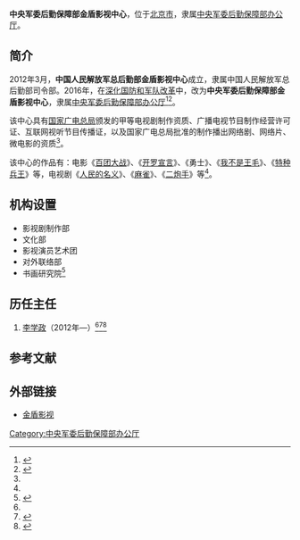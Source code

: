 {{Otheruses|other=另一名为金盾的影视机构|公安部金盾影视文化中心}}
{{Infobox PRCG
|color = darkgreen
|机构名称 = 中央军委后勤保障部金盾影视中心
|上级机构 = [[中央军委后勤保障部办公厅|中央军委后勤保障部办公厅]]
|机构类型 = 中央军委后勤保障部办公厅直属单位
|军事级别 = 
|标志1 = China Emblem PLA.svg
|标志1说明 = [[中国人民解放军军徽|中国人民解放军军徽]]
|职位1 = 主任
|人员1 = [[李学政|李学政]]
|衔级1 =
|职位2 = 
|人员2 = 
|职位3 =
|人员3 =
|职位4 =
|人员4 =
|地址1 = [[北京市|北京市]][[海淀区|海淀区]][[太平路_(北京)|太平路]]5号
|成立时间 =
|官网=[http://www.jdtv.org.cn/ 金盾影视]
|a=
|b=
|c=
|d=
|E=
|e=
}}
'''中央军委后勤保障部金盾影视中心'''，位于[[北京市|北京市]]，隶属[[中央军委后勤保障部办公厅|中央军委后勤保障部办公厅]]。

== 简介 ==
2012年3月，'''中国人民解放军总后勤部金盾影视中心'''成立，隶属中国人民解放军总后勤部司令部。2016年，在[[深化国防和军队改革|深化国防和军队改革]]中，改为'''中央军委后勤保障部金盾影视中心'''，隶属[[中央军委后勤保障部办公厅|中央军委后勤保障部办公厅]]<ref name="msh">{{Cite web|title=金盾影视:弘杨主旋律传承红色文化|url=http://www.msweekly.com/news/wenhua/2017/0222/80871.html|date=2017-02-22|publisher=民生网|archive-url=https://web.archive.org/web/20170905005756/http://www.msweekly.com/news/wenhua/2017/0222/80871.html|archive-date=2017-09-05|dead-url=yes}}</ref><ref name="gczw">{{Cite web|title=《人民的名义》里，竟藏真正的中央军委官员|url=http://www.guancha.cn/Celebrity/2017_04_09_402684.shtml|date=2017-04-09|publisher=观察者网|archive-url=https://web.archive.org/web/20170905004606/http://www.guancha.cn/Celebrity/2017_04_09_402684.shtml|archive-date=2017-09-05|dead-url=no}}</ref>。

该中心具有[[國家廣播電視總局|国家广电总局]]颁发的甲等电视剧制作资质、广播电视节目制作经营许可证、互联网视听节目传播证，以及国家广电总局批准的制作播出网络剧、网络片、微电影的资质<ref name="msh" />。

该中心的作品有：电影《[[百团大战_(电影)|百团大战]]》、《[[開羅宣言_(電影)|开罗宣言]]》、《勇士》、《[[我不是王毛|我不是王毛]]》、《[[特种兵王|特种兵王]]》等，电视剧《[[人民的名义|人民的名义]]》、《[[麻雀_(电视剧)|麻雀]]》、《[[二炮手|二炮手]]》等<ref name="gczw" />。

== 机构设置 ==
* 影视剧制作部
* 文化部
* 影视演员艺术团
* 对外联络部
* 书画研究院<ref>{{Cite web|title=中央军委后勤保障部金盾影视中心简介|url=http://www.jdtv.org.cn/index.php?m=content&c=index&a=lists&catid=248|accessdate=2017-04-09|publisher=金盾影视|archive-url=https://web.archive.org/web/20161013035919/http://www.jdtv.org.cn/index.php?m=content&c=index&a=lists&catid=248|archive-date=2016-10-13|dead-url=no}}</ref>

== 历任主任 ==
# [[李学政|李学政]]（2012年—）<ref name="gczw" /><ref>{{Cite web|title=金盾影视中心主任李学政为第二届全国检察题材微电影、专题片二等奖颁奖|url=http://www.ccwqtv.com/zz/rdgz/news212218.htm|date=2016-07-09|publisher=百姓生活网}}{{Dead link|date=2018年6月|bot=InternetArchiveBot|fix-attempted=no}}</ref><ref>{{Cite web|title=3D电影《东女甲嫫》演员海选仪式在京举行|url=http://ent.huanqiu.com/movie/yingshi-neidi/2013-03/3711084.html|date=2013-03-07|publisher=环球网|archive-url=https://web.archive.org/web/20130313221240/http://ent.huanqiu.com/movie/yingshi-neidi/2013-03/3711084.html|archive-date=2013-03-13|dead-url=yes}}</ref>

== 参考文献 ==
{{Reflist|2}}

== 外部链接 ==
* [http://www.jdtv.org.cn/ 金盾影视]{{Wayback|url=http://www.jdtv.org.cn/|date=20170524033602}}

[[Category:中央军委后勤保障部办公厅|Category:中央军委后勤保障部办公厅]]